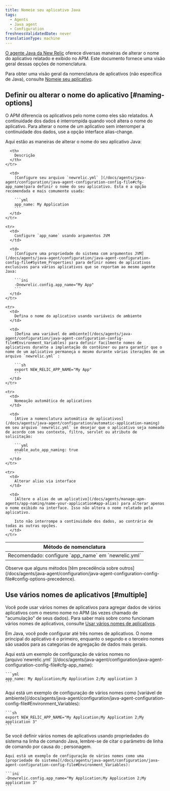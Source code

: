 ```yaml
---
title: Nomeie seu aplicativo Java
tags:
  - Agents
  - Java agent
  - Configuration
freshnessValidatedDate: never
translationType: machine
---
```


[O agente Java da New Relic](/docs/agents/java-agent/getting-started/introduction-new-relic-java) oferece diversas maneiras de alterar o nome do aplicativo relatado e exibido no APM. Este documento fornece uma visão geral dessas opções de nomenclatura.

Para obter uma visão geral da nomenclatura de aplicativos <InlinePopover type="apm" />(não específica de Java), consulte [Nomeie seu aplicativo](/docs/agents/manage-apm-agents/app-naming/name-your-application).

## Definir ou alterar o nome do aplicativo [#naming-options]

O APM diferencia os aplicativos pelo nome como eles são relatados. A continuidade dos dados é interrompida quando você altera o nome do aplicativo. Para alterar o nome de um aplicativo sem interromper a continuidade dos dados, use a opção interface alias-change.

Aqui estão as maneiras de alterar o nome do seu aplicativo Java:

<table>
  <thead>
    <tr>
      <th style={{ width: "200px" }}>
        Método de nomenclatura
      </th>

      <th>
        Descrição
      </th>
    </tr>
  </thead>

  <tbody>
    <tr>
      <td>
        Recomendado: configure `app_name` em `newrelic.yml`
      </td>

      <td>
        [Configure seu arquivo `newrelic.yml` ](/docs/agents/java-agent/configuration/java-agent-configuration-config-file#cfg-app_name)para definir o nome do seu aplicativo. Esta é a opção recomendada e mais comumente usada:

        ```yml
        app_name: My Application
        ```
      </td>
    </tr>

    <tr>
      <td>
        Configure `app_name` usando argumentos JVM
      </td>

      <td>
        [Configure uma propriedade do sistema com argumentos JVM](/docs/agents/java-agent/configuration/java-agent-configuration-config-file#System_Properties) para definir nomes de aplicativos exclusivos para vários aplicativos que se reportam ao mesmo agente Java:

        ```ini
        -Dnewrelic.config.app_name="My App"
        ```
      </td>
    </tr>

    <tr>
      <td>
        Defina o nome do aplicativo usando variáveis de ambiente
      </td>

      <td>
        [Defina uma variável de ambiente](/docs/agents/java-agent/configuration/java-agent-configuration-config-file#Environment_Variables) para definir facilmente nomes de aplicativos durante a implantação do contêiner ou para garantir que o nome de um aplicativo permaneça o mesmo durante várias iterações de um arquivo `newrelic.yml` :

        ```sh
        export NEW_RELIC_APP_NAME="My App"
        ```
      </td>
    </tr>

    <tr>
      <td>
        Nomeação automática de aplicativos
      </td>

      <td>
        [Ative a nomenclatura automática de aplicativos](/docs/agents/java-agent/configuration/automatic-application-naming) em seu arquivo `newrelic.yml` se desejar que o aplicativo seja nomeado de acordo com seu contexto, filtro, servlet ou atributo de solicitação:

        ```yml
        enable_auto_app_naming: true
        ```
      </td>
    </tr>

    <tr>
      <td>
        Alterar alias via interface
      </td>

      <td>
        [Altere o alias de um aplicativo](/docs/agents/manage-apm-agents/app-naming/name-your-application#app-alias) para alterar apenas o nome exibido na interface. Isso não altera o nome relatado pelo aplicativo.

        Isto não interrompe a continuidade dos dados, ao contrário de todas as outras opções.
      </td>
    </tr>
  </tbody>
</table>

<Callout variant="tip">
  Observe que alguns métodos [têm precedência sobre outros](/docs/agents/java-agent/configuration/java-agent-configuration-config-file#config-options-precedence).
</Callout>

## Use vários nomes de aplicativos [#multiple]

Você pode usar vários nomes de aplicativos para agregar dados de vários aplicativos com o mesmo nome no APM (às vezes chamado de &quot;acumulação&quot; de seus dados). Para saber mais sobre como funcionam vários nomes de aplicativos, consulte [Usar vários nomes de aplicativos](/docs/agents/manage-apm-agents/app-naming/use-multiple-names-app).

Em Java, você pode configurar até três nomes de aplicativos. O nome principal do aplicativo é o primeiro, enquanto o segundo e o terceiro nomes são usados para as categorias de agregação de dados mais gerais.

<CollapserGroup>
  <Collapser id="example-yml" title="Arquivo de configuração Java">
    Aqui está um exemplo de configuração de vários nomes no [arquivo`newrelic.yml` ](/docs/agents/java-agent/configuration/java-agent-configuration-config-file#cfg-app_name):

    ```yml
    app_name: My Application;My Application 2;My application 3
    ```
  </Collapser>

  <Collapser id="example-env" title="Variável de ambiente Java">
    Aqui está um exemplo de configuração de vários nomes como [variável de ambiente](/docs/agents/java-agent/configuration/java-agent-configuration-config-file#Environment_Variables):

    ```sh
    export NEW_RELIC_APP_NAME="My Application;My Application 2;My application 3"
    ```
  </Collapser>

  <Collapser id="example-sysprop" title="Propriedades do sistema">
    <Callout variant="important">
      Se você definir vários nomes de aplicativos usando propriedades do sistema na linha de comando Java, lembre-se de citar o parâmetro de linha de comando por causa do ; personagem.
    </Callout>

    Aqui está um exemplo de configuração de vários nomes como uma [propriedade do sistema](/docs/agents/java-agent/configuration/java-agent-configuration-config-file#Environment_Variables):

    ```ini
    -Dnewrelic.config.app_name="My Application;My Application 2;My application 3"
    ```
  </Collapser>
</CollapserGroup>